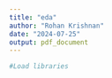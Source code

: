 ```yaml
---
title: "eda"
author: "Rohan Krishnan"
date: "2024-07-25"
output: pdf_document
---
```

```r
#Load libraries

```

